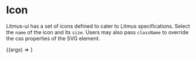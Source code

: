 
<Meta title="Core/Icon" component={Icon} />

# Icon

Litmus-ui has a set of icons defined to cater to Litmus specifications. Select the `name`
of the icon and its `size`. Users may also pass `className` to override the css properties
of the SVG element.

<Canvas>
  <Story name="Default" args={{ name: "check" }}>
    {(args) => <Icon {...args} />}
  </Story>
</Canvas>

<ArgsTable of={Icon} />
